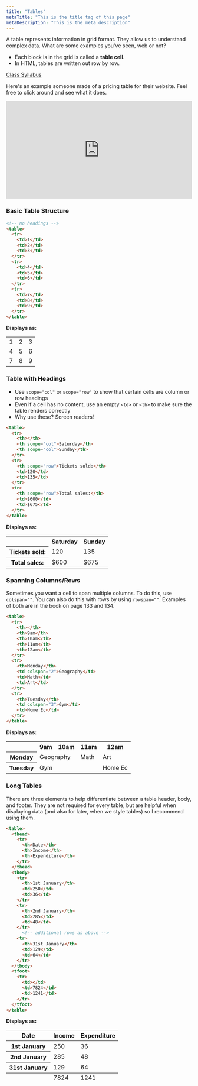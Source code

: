 ```yaml
---
title: "Tables"
metaTitle: "This is the title tag of this page"
metaDescription: "This is the meta description"
---
```


A table represents information in grid format. They allow us to understand complex data. What are some examples you've seen, web or not?

- Each block is in the grid is called a **table cell**.
- In HTML, tables are written out row by row.

[Class Syllabus](/syllabus)

Here's an example someone made of a pricing table for their website. Feel free to click around and see what it does.

<iframe height="265" style="width: 100%;" scrolling="no" title="Comparison table" src="https://codepen.io/adrianjacob/embed/wMGpeX?height=265&theme-id=default&default-tab=html,result" frameborder="no" allowtransparency="true" allowfullscreen="true">
  See the Pen <a href='https://codepen.io/adrianjacob/pen/wMGpeX'>Comparison table</a> by Adrian Jacob
  (<a href='https://codepen.io/adrianjacob'>@adrianjacob</a>) on <a href='https://codepen.io'>CodePen</a>.
</iframe>

### Basic Table Structure
```html
<!-- no headings -->
<table>
  <tr>
    <td>1</td>
    <td>2</td>
    <td>3</td>
  </tr>
  <tr>
    <td>4</td>
    <td>5</td>
    <td>6</td>
  </tr>
  <tr>
    <td>7</td>
    <td>8</td>
    <td>9</td>
  </tr>
</table>
```
**Displays as:**
<table>
  <tr>
    <td>1</td>
    <td>2</td>
    <td>3</td>
  </tr>
  <tr>
    <td>4</td>
    <td>5</td>
    <td>6</td>
  </tr>
  <tr>
    <td>7</td>
    <td>8</td>
    <td>9</td>
  </tr>
</table>


### Table with Headings
- Use `scope="col"` or `scope="row"` to show that certain cells are column or row headings
- Even if a cell has no content, use an empty `<td>` or `<th>` to make sure the table renders correctly
- Why use these? Screen readers!

```html
<table>
  <tr>
    <th></th>
    <th scope="col">Saturday</th>
    <th scope="col">Sunday</th>
  </tr>
  <tr> 
    <th scope="row">Tickets sold:</th>
    <td>120</td>
    <td>135</td>
  </tr>
  <tr>
    <th scope="row">Total sales:</th>
    <td>$600</td>
    <td>$675</td>
  </tr>
</table>
```

**Displays as:**
<table>
  <tr>
    <th></th>
    <th scope="col">Saturday</th>
    <th scope="col">Sunday</th>
  </tr>
  <tr> 
    <th scope="row">Tickets sold:</th>
    <td>120</td>
    <td>135</td>
  </tr>
  <tr>
    <th scope="row">Total sales:</th>
    <td>$600</td>
    <td>$675</td>
  </tr>
</table>

### Spanning Columns/Rows
Sometimes you want a cell to span multiple columns. To do this, use `colspan=""`. You can also do this with rows by using `rowspan=""`. Examples of both are in the book on page 133 and 134.

```html
<table>
  <tr>
    <th></th>
    <th>9am</th>
    <th>10am</th>
    <th>11am</th>
    <th>12am</th>
  </tr>
  <tr>
    <th>Monday</th>
    <td colspan="2">Geography</td>
    <td>Math</td>
    <td>Art</td>
  </tr>
  <tr>
    <th>Tuesday</th>
    <td colspan="3">Gym</td>
    <td>Home Ec</td>
  </tr>
</table>
```
**Displays as:**
<table>
  <tr>
    <th></th>
    <th>9am</th>
    <th>10am</th>
    <th>11am</th>
    <th>12am</th>
  </tr>
  <tr>
    <th>Monday</th>
    <td colspan="2">Geography</td>
    <td>Math</td>
    <td>Art</td>
  </tr>
  <tr>
    <th>Tuesday</th>
    <td colspan="3">Gym</td>
    <td>Home Ec</td>
  </tr>
</table>

### Long Tables
There are three elements to help differentiate between a table header, body, and footer. They are not required for every table, but are helpful when displaying data (and also for later, when we style tables) so I recommend using them.

```html
<table>
  <thead>
    <tr>
      <th>Date</th>
      <th>Income</th>
      <th>Expenditure</th>
    </tr>
  </thead>
  <tbody>
    <tr>
      <th>1st January</th>
      <td>250</td>
      <td>36</td>
    </tr>
    <tr>
      <th>2nd January</th>
      <td>285</td>
      <td>48</td>
    </tr>
      <!-- additional rows as above -->
    <tr>
      <th>31st January</th>
      <td>129</td>
      <td>64</td>
    </tr>
  </tbody>
  <tfoot>
    <tr>
      <td></td>
      <td>7824</td>
      <td>1241</td>
    </tr>
  </tfoot>
</table>
```
**Displays as:**
<table>
  <thead>
    <tr>
      <th>Date</th>
      <th>Income</th>
      <th>Expenditure</th>
    </tr>
  </thead>
  <tbody>
    <tr>
      <th>1st January</th>
      <td>250</td>
      <td>36</td>
    </tr>
    <tr>
      <th>2nd January</th>
      <td>285</td>
      <td>48</td>
    </tr>
      <!-- additional rows as above -->
    <tr>
      <th>31st January</th>
      <td>129</td>
      <td>64</td>
    </tr>
  </tbody>
  <tfoot>
    <tr>
      <td></td>
      <td>7824</td>
      <td>1241</td>
    </tr>
  </tfoot>
</table>

